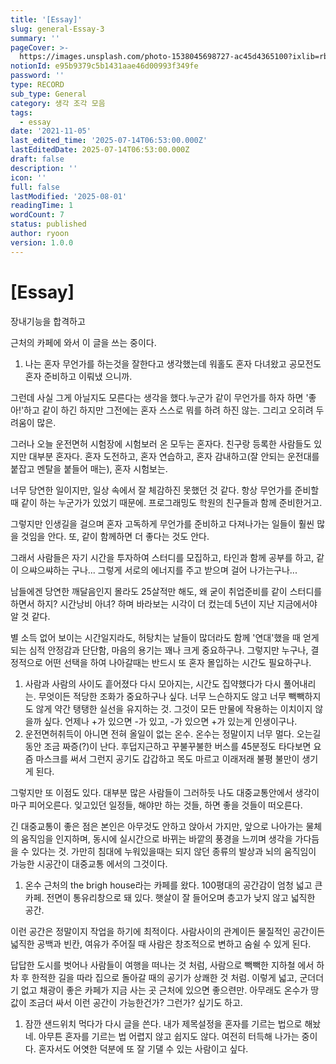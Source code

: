 ```yaml
---
title: '[Essay]'
slug: general-Essay-3
summary: ''
pageCover: >-
  https://images.unsplash.com/photo-1538045698727-ac45d4365100?ixlib=rb-4.0.3&q=85&fm=jpg&crop=entropy&cs=srgb
notionId: e95b9379c5b1431aae46d00993f349fe
password: ''
type: RECORD
sub_type: General
category: 생각 조각 모음
tags:
  - essay
date: '2021-11-05'
last_edited_time: '2025-07-14T06:53:00.000Z'
lastEditedDate: 2025-07-14T06:53:00.000Z
draft: false
description: ''
icon: ''
full: false
lastModified: '2025-08-01'
readingTime: 1
wordCount: 7
status: published
author: ryoon
version: 1.0.0
---
```

# [Essay]


장내기능을 합격하고


근처의 카페에 와서 이 글을 쓰는 중이다.

1. 나는 혼자 무언가를 하는것을 잘한다고 생각했는데 워홀도 혼자 다녀왔고 공모전도 혼자 준비하고 이뤄냈 으니까.

그런데 사실 그게 아닐지도 모른다는 생각을 했다.누군가 같이 무언가를 하자 하면 '좋아!'하고 같이 하긴 하지만 그전에는 혼자 스스로 뭐를 하려 하진 않는. 그리고 오히려 두려움이 많은.

그러나 오늘 운전면허 시험장에 시험보러 온 모두는 혼자다. 친구랑 등록한 사람들도 있지만 대부분 혼자다. 혼자 도전하고, 혼자 연습하고, 혼자 감내하고(잘 안되는 운전대를 붙잡고 멘탈을 붙들어 매는), 혼자 시험보는.

너무 당연한 일이지만, 일상 속에서 잘 체감하진 못했던 것 같다. 항상 무언가를 준비할때 같이 하는 누군가가 있었기 때문에. 프로그래밍도 학원의 친구들과 함께 준비한거고.

그렇지만 인생길을 걸으며 혼자 고독하게 무언가를 준비하고 다져나가는 일들이 훨씬 많을 것임을 안다. 또, 같이 함께하면 더 좋다는 것도 안다.

그래서 사람들은 자기 시간을 투자하여 스터디를 모집하고, 타인과 함께 공부를 하고, 같이 으쌰으쌰하는 구나... 그렇게 서로의 에너지를 주고 받으며 걸어 나가는구나...

남들에겐 당연한 깨달음인지 몰라도 25살적만 해도, 왜 굳이 취업준비를 같이 스터디를 하면서 하지? 시간낭비 아녀? 하며 바라보는 시각이 더 컸는데 5년이 지난 지금에서야 알 것 같다.

별 소득 없어 보이는 시간일지라도, 허탕치는 날들이 많더라도  함께 '연대'했을 때 얻게 되는 심적 안정감과 단단함, 마음의 용기는 꽤나 크게 중요하구나. 그렇지만 누구나, 결정적으로 어떤 선택을 하여 나아갈때는 반드시 또 혼자 몰입하는 시간도 필요하구나.
1. 사람과 사람의 사이도 흩어졌다 다시 모아지는, 시간도 집약했다가 다시 풀어내리는. 무엇이든 적당한 조화가 중요하구나 싶다. 너무 느슨하지도 않고 너무 빽빽하지도 않게 약간 탱탱한 실선을 유지하는 것. 그것이 모든 만물에 작용하는 이치이지 않을까 싶다. 언제나 +가 있으면 -가 있고, -가 있으면 +가 있는게 인생이구나.
1. 운전면허취득이 아니면 전혀 올일이 없는 온수. 온수는 정말이지 너무 멀다. 오는길 동안 조금 짜증(?)이 난다. 후덥지근하고 꾸불꾸불한 버스를 45분정도 타다보면 요즘 마스크를 써서 그런지 공기도 갑갑하고 목도 마르고 이래저래 불평 불만이 생기게 된다.

그렇지만 또 이점도 있다. 대부분 많은 사람들이 그러하듯 나도 대중교통안에서 생각이 마구 피어오른다. 잊고있던 일정들, 해야만 하는 것들, 하면 좋을 것들이 떠오른다.

긴 대중교통이 좋은 점은 본인은 아무것도 안하고 앉아서 가지만, 앞으로 나아가는 물체의 움직임을 인지하며, 동시에 실시간으로 바뀌는 바깥의 풍경을 느끼며 생각을 가다듬을 수 있다는 것. 가만히 침대에 누워있을때는 되지 않던 종류의 발상과 뇌의 움직임이 가능한 시공간이 대중교통 에서의 그것이다.
1. 온수 근처의 the brigh house라는 카페를 왔다. 100평대의 공간감이 엄청 넓고 큰 카페. 전면이 통유리창으로 돼 있다. 햇살이 잘 들어오며 층고가 낮지 않고 넓직한 공간.

이런 공간은 정말이지 작업을 하기에 최적이다. 사람사이의 관계이든 물질적인 공간이든 넓직한 공백과 빈칸, 여유가 주어질 때 사람은 창조적으로 변하고 숨쉴 수 있게 된다.

답답한 도시를 벗어나 사람들이 여행을 떠나는 것 처럼, 사람으로 빽빽한 지하철 에서 하차 후 한적한 길을 따라 집으로 돌아갈 때의 공기가 상쾌한 것 처럼. 이렇게 넓고, 군더더기 없고 채광이 좋은 카페가 지금 사는 곳 근처에 있으면 좋으련만. 아무래도 온수가 땅값이 조금더 싸서 이런 공간이 가능한건가? 그런가? 싶기도 하고.
1. 잠깐 샌드위치 먹다가 다시 글을 쓴다. 내가 제목설정을 혼자를 기르는 법으로 해놨네. 아무튼 혼자를 기르는 법 어렵지 않고 쉽지도 않다. 여전히 터득해 나가는 중이다. 혼자서도 어엿한 덕분에 또 잘 기댈 수 있는 사람이고 싶다.
